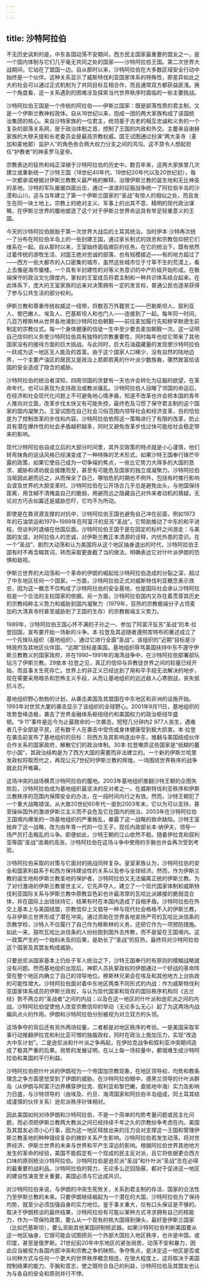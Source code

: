 ```yaml
---
---
---
```

title: 沙特阿拉伯
---



不无历史讽刺的是，中东各国动荡不安期间，西方民主国家最重要的盟友之一，是一个国内体制与它们几乎毫无共同之处的国家——沙特阿拉伯王国。第二次世界大战期间，它站在了盟国一边。自从那时以来，沙特阿拉伯在大多数区域安全行动中始终是一个伙伴。这种关系显示了威斯特伐利亚国家体系的特殊性，即差异如此之大的社会可以通过正式机制为了共同目标互相合作，而且通常双方都获益匪浅。换一个角度看，这一关系遇到的困难涉及探索当代世界秩序时面临的一些主要挑战。

沙特阿拉伯王国是一个传统的阿拉伯——伊斯兰国家：既是部落性质的君主制，又是一个伊斯兰教神权政体。自从18世纪以来，抱成一团的两大家族构成了该国统治集团的核心。来自沙特家族的一位君主，统领基于古老的相互忠诚和义务的一个复杂的部落关系网，居于政治体制之首，控制了王国的内政和外交。主要来自谢赫家族的大穆夫提和长老委员会是最高宗教权威。国王试图通过扮演“两大圣寺（麦加和麦地那）监护人”的角色弥合两大权力分支之间的鸿沟。这不禁令人想起担任“护教者”的神圣罗马皇帝。

宗教表达的狂热和纯正深植于沙特阿拉伯的历史中。数百年来，这两大家族曾几次建立或重新统一了沙特王国（18世纪40年代、19世纪20年代以及20世纪初），每一次都承诺根据对伊斯兰教教义最严格的解释，治理伊斯兰教的诞生地和无比神圣的圣地。沙特的军队屡屡四面出击，通过一波波的征服战争统一了阿拉伯半岛的沙漠和山川。这与当年建立了第一个伊斯兰国家的“圣战”有惊人的相似之处，而且发生在同一块土地上。宗教上的绝对主义、军事上的出其不意、精明的现代政治谋略，在伊斯兰世界的腹地塑造了这个对于伊斯兰世界命运具有举足轻重意义的王国。

今天的沙特阿拉伯脱胎于第一次世界大战后的土耳其统治。当时伊本·沙特再次统一了分布在阿拉伯半岛上的一些封建王国，通过家长制式的效忠和宗教信仰把它们维系在一起。自从那时以来，王室始终面临艰巨的任务。在它的统治下，既有依然过着传统的游牧生活、对国王绝对忠诚的部落，也有规模接近——有的地方超过了——西方一些大都市的人口密集的城市，虽然这些城市位于寸草不生的荒漠上，看上去像是海市蜃楼。一个具有半封建性的对等义务意识的中产阶级开始形成。在极端保守的政治文化限度内，掌权的王室成员将君主制和一种共识体系结合起来。在此体系下，庞大的王室家族的远亲对决策拥有一定的发言权，普通公民也逐渐获得了参与公共生活的部分权利。

伊斯兰教和尊重传统权威这一纽带，将数百万外籍劳工——巴勒斯坦人、叙利亚人、黎巴嫩人、埃及人、巴基斯坦人和也门人——连接到了一起。每年同一时间，几百万穆斯林从世界各地涌到沙特阿拉伯朝觐——前往麦加履行先知穆罕默德生前制定的宗教仪式。每一个身体健康的信徒一生中至少要去麦加朝觐一次。这一证明自己信仰的义务使沙特阿拉伯具有独特的宗教重要性，同时每年也给它带来了其他国家没有的接待方面的巨大挑战。与此同时，巨大石油蕴藏量的发现使沙特阿拉伯一跃成为这一地区无人能及的首富。由于这个国家人口稀少，没有自然的陆地边界，一个主要产油区的居民又是政治上若即若离的什叶派少数族裔，骤然致富给该国的安全造成了隐含的威胁。

沙特阿拉伯的统治者深知，四周邻国的贪婪有一天也许会转化为征服的欲望，在革命年代，也可以表现为支持政治或教派骚乱。沙特阿拉伯人目睹了邻国的命运后，在经济和社会现代化问题上不可避免地心情矛盾，知道不改革也许会把本国的青年人推向对立面，改革步伐太快又有可能失控，最终危及习惯了保守君主制的这个国家的国内凝聚力。王室试图在自己社会习俗范围内领导社会和经济变革，目的恰恰是为了控制改革的步伐和内容。沙特阿拉伯依照这一策略进行了有限的改革，防止具有潜在爆炸性的社会矛盾越积越多，同时又避免改革步伐过快可能给社会稳定带来的影响。

现代沙特阿拉伯自成立后的大部分时间里，其外交政策的特点就是小心谨慎，他们转弯抹角的说话风格已经演变成了一种特殊的艺术形式。如果沙特王国奉行锋芒毕露的政策，如果它使自己成为一切争端的焦点，一些比它势力大得多的大国的恳求、威胁和诱劝就会接踵而至，甚至有可能危及国家的独立或凝聚力。沙特阿拉伯当局因此避而远之，从而保全了自己，哪怕危机时期也不例外，包括有时推行影响会波及世界的大胆变革时。沙特阿拉伯在公开场合几乎总是避免出头，与他国保持距离，用含糊不清掩盖自己的脆弱，用避而远之隐藏自己对外来者动机的猜疑。无论对方巧舌如簧还是威胁恐吓，它均不为所动。

即使是在靠资源支撑的对抗中，沙特阿拉伯王国也避免自己冲在前面，例如1973年的石油禁运和1979~1989年在阿富汗的反苏“圣战”。它帮助推动了中东的和平进程，但谈判时退缩在他国后面。沙特阿拉伯王国于是在固定的标杆之间游走：与美国的友谊，对阿拉伯人的忠诚，对伊斯兰教正本清源的诠释，内忧外患的意识。在一个“圣战”、剧烈大动荡和认为美国将从这个地区抽身退出的时代，沙特阿拉伯王国有时不再含糊其词，转而采取更直截了当的做法，明确表达它对什叶派伊朗的恐惧和敌视。

伊斯兰世界的大动荡和一个革命的伊朗的崛起给沙特阿拉伯造成的分裂之深，超过了中东地区任何一个国家。一方面，沙特阿拉伯正式对威斯特伐利亚概念表示效忠，因为这一概念不仅构成了沙特阿拉伯的安全基地，也是国际社会承认沙特阿拉伯是一个合法的主权国家的依据。另一方面，沙特阿拉伯国内又存在着贯穿其历史的宗教纯粹主义势力和威胁到国内凝聚力（1979年，狂热的宗教极端分子占领麦加的大清真寺时甚至威胁到了王国的生存）的宗教极端主义势力。

1989年，沙特阿拉伯王国心怀不满的子孙之一、参加了阿富汗反苏“圣战”的本·拉登回国，宣布要开始一场新的斗争。本·拉登及其追随者遵照库特布的著述成立了一个先锋队组织（基地组织），通过它进行全面“圣战”。该组织的“近期”目标是沙特政府及其地区伙伴国，“远期”目标是美国。基地组织辱骂美国扶持中东不遵守伊斯兰教教义的国家政府，并在1990~1991年的海湾战争中，在沙特阿拉伯部署部队玷污了伊斯兰教。29依本·拉登之见，真正的信仰与异教徒世界之间的较量已经开始，而且事关生死存亡。世界上的非正义已经达到了用和平手段无法解决的地步，现在需要采用暗杀和恐怖主义手段，从而让基地组织的远近敌人心寒胆战，丧失抵抗斗志。

基地组织野心勃勃的计划，从袭击美国及其盟国在中东地区和非洲的设施开始。1993年对世贸大厦的袭击显示了该组织的全球野心。2001年9月11日，基地组织的攻势登峰造极，袭击了世界金融体系枢纽纽约和美国权力的政治枢纽华盛顿。“9·11”事件是迄今为止最致命的一次袭击，短短几分钟内2 977人丧生，遇难者几乎全部是平民，还有数千人在袭击中受伤或身体健康受到极大损害。本·拉登在袭击前宣布了基地组织的目标：将西方及其影响逐出中东，推翻与美国结成伙伴合作关系的国家政府，解散它们的政治体制。30本·拉登嘲弄这些国家是“纸糊的蕞尔小国”，其政治结构是为了西方大国的需要而非法建立的。一个新的伊斯兰哈里发政权将取而代之，再现公元7世纪时伊斯兰教的辉煌。一场围绕世界秩序的战争就此拉开帷幕。

这场冲突的战场横贯沙特阿拉伯的腹地。2003年基地组织推翻沙特王朝的企图失败后，沙特阿拉伯成为基地组织最坚决的反对者之一。在威斯特伐利亚秩序和伊斯兰教秩序的范围内保障安全的办法，在一段时间内行之有效。然而，沙特王朝犯了一个重大战略错误。从大致20世纪60年代一直到2003年末，它以为可以支持，甚至操纵国外的激进伊斯兰主义而不会危及它在国内的统治。2003年在沙特阿拉伯王国境内爆发的一场基地组织的严重叛乱，暴露了这一战略的致命缺陷。沙特王室抛弃了这一战略，改为由年青一代的一位王子，现任内政部长本·纳伊夫，领导一场严厉打击叛乱的斗争。即便如此，沙特王朝的江山依然不稳。随着伊拉克和叙利亚等国“圣战”浪潮的高涨，沙特阿拉伯在这场斗争中使用的手腕也许会再次受到考验。

沙特阿拉伯采取的对策与它面对的挑战同样复杂。皇室家族认为，沙特阿拉伯的安全和国家利益系于和西方保持建设性的关系以及参与全球经济。然而，作为伊斯兰教的诞生地和伊斯兰教圣地的保护者，沙特阿拉伯又无法偏离正统的伊斯兰教。为了对付激进的伊斯兰教普世主义，它先声夺人，建立了一个现代国家体制和威斯特伐利亚国际关系与伊斯兰教中原教旨色彩也许最浓厚的瓦哈比派嫁接的脆弱混合体，并在国际上出钱扶持它，结果有时在本国内造成了自相矛盾。沙特阿拉伯在外交上基本上与美国结盟，宗教信仰上又倡导一种与现代社会格格不入的伊斯兰教，与非伊斯兰世界形成了潜在冲突。通过资助在世界各地宣扬严苛的瓦哈比派信条的宗教学校，沙特人不仅履行了自己作为穆斯林的义务，还把它作为一项预防措施。如此一来，鼓吹瓦哈比派信条的人纷纷跑到国外去传教，而不是留在王国境内。这一政策产生的一个始料未及的后果，是助长了“圣战”的狂热，最终将对沙特阿拉伯这个国家及其盟友构成威胁。

只要逊尼派国家基本上仍处于军人统治之下，沙特王国奉行的有原则的模糊战略就没有问题。然而基地组织出现后，神职人员执掌政权的伊朗通过一个好战的革命阵营在整个地区内确立了自己的领导地位。穆斯林兄弟会在埃及和其他地方上台执政的可能性增大。沙特阿拉伯面对着中东地区两类不同形式的内战：作为威斯特伐利亚国家体系成员的伊斯兰政权，与认为现代国家和现存的国际秩序机构同《古兰经》势不两立的“圣战者”之间的内战；以及在这一地区的什叶派和逊尼派之间的内战。沙特阿拉伯促使他人改变宗教信仰的举动（无论多么无心）起了为这两场内战煽风点火的作用。伊朗和沙特阿拉伯分别被视为对立双方的头领。

这场争夺的背后还有另外两场较量，二者都是对地区秩序的考验。一是美国采取军事行动推翻伊拉克和利比亚可憎的独裁政权，同时在政治上施加压力，实现“改造大中东计划”。二是逊尼派和什叶派之争再起，在伊拉克战争和叙利亚冲突期间造成了极其严重的后果。局势的发展证明，在以上每一场较量中，都很难生成沙特阿拉伯和美国的平行利益。

沙特阿拉伯把什叶派的伊朗视为一个帝国加宗教现象，在地区领导权、均势和教条理念之争方面感觉受到了伊朗的威胁。在沙特阿拉伯眼中，德黑兰领导的什叶派群岛（从伊朗与阿富汗边界横穿伊拉克、叙利亚和黎巴嫩，直抵地中海）实力及影响力日盛，与沙特领导的（由埃及、约旦、海湾国家和阿拉伯半岛组成，同土耳其结成谨慎的伙伴关系）逊尼派秩序针锋相对。

因此美国如何对待伊朗和沙特阿拉伯，不是一个简单的均势考量问题或民主化问题，而必须把伊斯兰教两大教派之间已经持续千年之久的宗教纷争考虑在内。美国及其盟友必须小心行事，因为这一地区释放出来的压力会对支撑这一王国和管理伊斯兰教圣地的种种错综复杂的微妙关系产生影响。沙特阿拉伯若发生动荡，将对世界经济、伊斯兰世界的未来与世界和平产生深远的影响。根据阿拉伯世界其他地方发生的革命的经验，美国不能假定有一个现成的民主反对派，且它将依据更合西方口味的原则统治沙特阿拉伯。沙特阿拉伯是逊尼派“圣战”和什叶派“圣战”志在必得的最重要的战利品。沙特阿拉伯的努力，无论多么迂回隐蔽，都对于促进这一地区的建设性演变至关重要。美国必须与它达成共识。

对沙特阿拉伯来说，与伊朗的冲突生死攸关，关系到君主制的存活、国家的合法性乃至伊斯兰教的未来。只要伊朗继续崛起为一个潜在的大国，沙特阿拉伯为了保持均势，就至少必须加强自身的实力地位。鉴于事关重大，仅有口头保证是不够的。取决于伊朗核谈的最终结果，沙特阿拉伯有可能以某种方式寻求拥有自己的核能力，作为一项保险政策，要么从一个现有的核大国得到弹头，最好是伊斯兰国家（比如巴基斯坦），要么资助其他某国研制核武器。如果沙特阿拉伯判断美国要从这一地区抽身，它很可能会试图把另一个外部大国拉入地区秩序，也许是中国，或印度，甚至是俄罗斯。21世纪前20年中东地区的紧张局势、动荡不安和暴力，因此应当被视为各国内部冲突和宗教之争的映照。争夺焦点，是决定这一地区是否或以何种方式与任何一个更大的世界秩序概念相连。在很大程度上，这将取决于美国控制结果的能力、手腕和意志，使之既符合自己的利益，沙特阿拉伯及其盟友也认为与各自的安全和原则并行不悖。